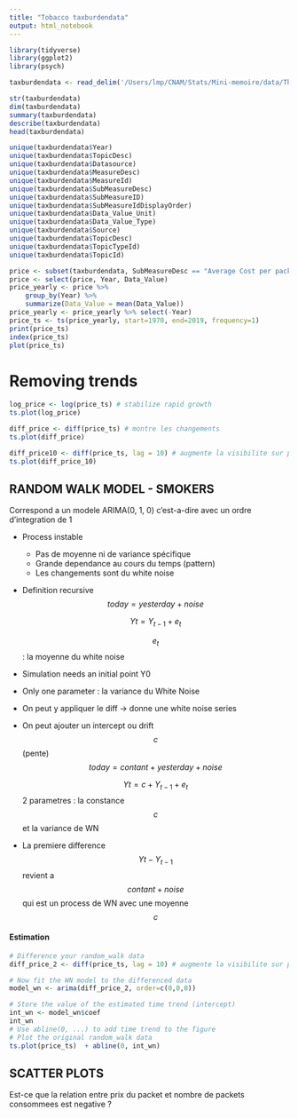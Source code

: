 ```yaml
---
title: "Tobacco taxburdendata"
output: html_notebook
---
```

```r
library(tidyverse)
library(ggplot2)
library(psych)

```

```r
taxburdendata <- read_delim('/Users/lmp/CNAM/Stats/Mini-memoire/data/The_Tax_Burden_on_Tobacco__1970-2019.csv', delim = ";")
```
```r
str(taxburdendata)
dim(taxburdendata)
summary(taxburdendata)
describe(taxburdendata)
head(taxburdendata)
```

```r
unique(taxburdendata$Year)
unique(taxburdendata$TopicDesc)
unique(taxburdendata$Datasource)
unique(taxburdendata$MeasureDesc)
unique(taxburdendata$MeasureId)
unique(taxburdendata$SubMeasureDesc)
unique(taxburdendata$SubMeasureID)
unique(taxburdendata$SubMeasureIdDisplayOrder)
unique(taxburdendata$Data_Value_Unit)
unique(taxburdendata$Data_Value_Type)
unique(taxburdendata$Source)
unique(taxburdendata$TopicDesc)
unique(taxburdendata$TopicTypeId)
unique(taxburdendata$TopicId)
```

```r
price <- subset(taxburdendata, SubMeasureDesc == "Average Cost per pack")
price <- select(price, Year, Data_Value)
price_yearly <- price %>%
    group_by(Year) %>% 
    summarize(Data_Value = mean(Data_Value))
price_yearly <- price_yearly %>% select(-Year)
price_ts <- ts(price_yearly, start=1970, end=2019, frequency=1)
print(price_ts)
index(price_ts)
plot(price_ts)
```

# Removing trends
```r
log_price <- log(price_ts) # stabilize rapid growth
ts.plot(log_price)

diff_price <- diff(price_ts) # montre les changements
ts.plot(diff_price)

diff_price10 <- diff(price_ts, lag = 10) # augmente la visibilite sur plus grande periode
ts.plot(diff_price_10)
```
## RANDOM WALK MODEL - SMOKERS

Correspond a un modele ARIMA(0, 1, 0) c'est-a-dire avec un ordre d'integration de 1

- Process instable 
  - Pas de moyenne ni de variance spécifique
  - Grande dependance au cours du temps (pattern)
  - Les changements sont du white noise
  
- Definition recursive 
  $$today = yesterday + noise$$
  
  $$Y{t} = Y_{t-1} + e_{t}$$
  
  $$e_{t}$$ : la moyenne du white noise
  
- Simulation needs an initial point Y0
- Only one parameter : la variance du White Noise

- On peut y appliquer le diff -> donne une white noise series

- On peut ajouter un intercept ou drift $$c$$ (pente)
  $$today = contant + yesterday + noise$$

  $$Y{t} = c + Y_{t-1} + e_{t}$$
  2 parametres : la constance $$c$$ et la variance de WN
- La premiere difference $$Y{t} - Y_{t-1}$$ revient a $$contant + noise$$ qui est un process de WN avec une moyenne $$c$$

#### Estimation
```r
# Difference your random_walk data
diff_price_2 <- diff(price_ts, lag = 10) # augmente la visibilite sur plus grande periode

# Now fit the WN model to the differenced data
model_wn <- arima(diff_price_2, order=c(0,0,0))

# Store the value of the estimated time trend (intercept)
int_wn <- model_wn$coef
int_wn
# Use abline(0, ...) to add time trend to the figure
# Plot the original random_walk data
ts.plot(price_ts)  + abline(0, int_wn)

```
## SCATTER PLOTS

Est-ce que la relation entre prix du packet et nombre de packets consommees est negative ?


